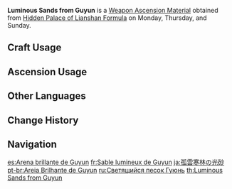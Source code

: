 {{Item Infobox
|id          = 114013
|image       = Item Luminous Sands from Guyun.png
|type        = Weapon Ascension Materials
|invCategory = Character Development Items
|group       = Guyun Pillars
|quality     = 2
|description = The stone pillars that tower amid the Guyun Stone Forest were once the stone spears Morax used to defeat his enemies. Over time, the gods' substance has seeped into the pillars that pin them down, lending them divine power. The pillars sometimes shed fragments of hatred and curses.
|day1        = Monday
|day2        = Thursday
|day3        = Sunday
|source1     = Hidden Palace of Lianshan Formula
|source2     = Purchase from the [[Souvenir Shop]] in [[Liyue]]
|source3     = [[Parametric Transformer]]
}}
'''Luminous Sands from Guyun''' is a [[Weapon Ascension Material]] obtained from [[Hidden Palace of Lianshan Formula]] on Monday, Thursday, and Sunday.

==Craft Usage==
{{Craft Usage}}

==Ascension Usage==
{{Ascension Usage}}

==Other Languages==
{{Other Languages
|en      = Luminous Sands from Guyun
|zhs     = 孤云寒林的光砂
|zhs_rm  = Gūyún Hánlín de Guāng Shā
|zht     = 孤雲寒林的光砂
|zht_rm  = Gūyún Hánlín de Guāng Shā
|zh_tl   = Luminous Sands from the Cold Forests of Guyun
|ja      = 孤雲寒林の光砂
|ja_rm   = Ko'un Kanrin no Kousa{{Assumed}}
|ja_tl   = Luminous Sands from Cold Forests of Guyun
|ko      = 고운한림의 매끄러운 모래
|ko_rm   = Gounhanrim-ui Maekkeureoun Morae
|ko_tl   = Smooth Sands of the Cold Forests of Guyun
|es      = Arena brillante de Guyun
|es_tl   = Brilliant Sand from Guyun
|fr      = Sable lumineux de Guyun
|fr_tl   = Luminous Sand from Guyun
|ru      = Светящийся песок Гуюнь
|ru_tl   = Luminous Guyun Sands
|th      = Luminous Sands from Guyun
|vi      = Ánh Sáng Rừng Băng Giá
|vi_tl   = 
|de      = Leuchtender Sand von Guyun
|de_tl   = Luminous Sand from Guyun
|id      = Luminous Sands from Guyun
|pt      = Areia Brilhante de Guyun
|pt_tl   = 
|tr      = Guyun'un Parlak Kumları
|tr_tl   = 
|it      = Sabbie brillanti di Guyun
|it_tl   = 
}}

==Change History==
{{Change History|1.0}}

==Navigation==
{{Development Item Navbox|Weapon Materials}}

[[es:Arena brillante de Guyun]]
[[fr:Sable lumineux de Guyun]]
[[ja:孤雲寒林の光砂]]
[[pt-br:Areia Brilhante de Guyun]]
[[ru:Светящийся песок Гуюнь]]
[[th:Luminous Sands from Guyun]]